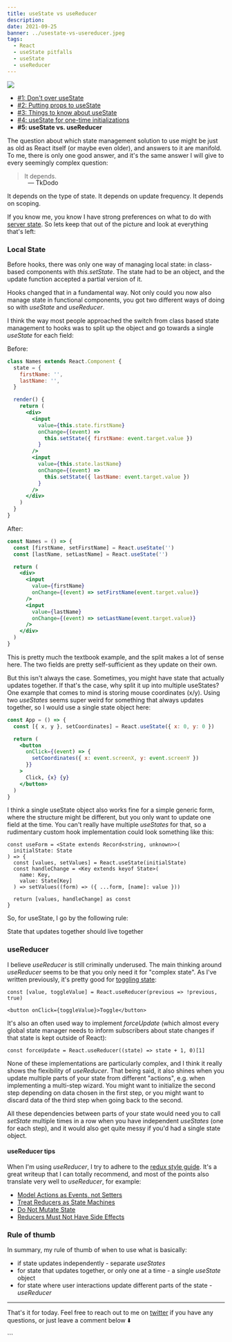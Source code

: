 ```yaml
---
title: useState vs useReducer
description:
date: 2021-09-25
banner: ../usestate-vs-usereducer.jpeg
tags:
  - React
  - useState pitfalls
  - useState
  - useReducer
---
```



<img src="./usestate-vs-usereducer.jpeg" />

<Attribution name="Piret Ilver" url="https://unsplash.com/@saltsup" />

<Divider />

- [#1: Don't over useState](dont-over-use-state)
- [#2: Putting props to useState](putting-props-to-use-state)
- [#3: Things to know about useState](things-to-know-about-use-state)
- [#4: useState for one-time initializations](use-state-for-one-time-initializations)
- <b>#5: useState vs. useReducer</b>

<Divider />

The question about which state management solution to use might be just as old as React itself (or maybe even older), and answers to it are manifold. To me, there is only one good answer, and it's the same answer I will give to every seemingly complex question:

> It depends.

<p style="padding-left: 3rem; margin-top: -1rem">— TkDodo</p>

It depends on the type of state. It depends on update frequency. It depends on scoping.

If you know me, you know I have strong preferences on what to do with [server state](react-query-as-a-state-manager). So lets keep that out of the picture and look at everything that's left:

### Local State

Before hooks, there was only one way of managing local state: in class-based components with _this.setState_. The state had to be an object, and the update function accepted a partial version of it.

Hooks changed that in a fundamental way. Not only could you now also manage state in functional components, you got two different ways of doing so with _useState_ and _useReducer_.

I think the way most people approached the switch from class based state management to hooks was to split up the object and go towards a single _useState_ for each field:

Before:

```jsx
class Names extends React.Component {
  state = {
    firstName: '',
    lastName: '',
  }

  render() {
    return (
      <div>
        <input
          value={this.state.firstName}
          onChange={(event) =>
            this.setState({ firstName: event.target.value })
          }
        />
        <input
          value={this.state.lastName}
          onChange={(event) =>
            this.setState({ lastName: event.target.value })
          }
        />
      </div>
    )
  }
}
```

After:

```jsx
const Names = () => {
  const [firstName, setFirstName] = React.useState('')
  const [lastName, setLastName] = React.useState('')

  return (
    <div>
      <input
        value={firstName}
        onChange={(event) => setFirstName(event.target.value)}
      />
      <input
        value={lastName}
        onChange={(event) => setLastName(event.target.value)}
      />
    </div>
  )
}
```

This is pretty much the textbook example, and the split makes a lot of sense here. The two fields are pretty self-sufficient as they update on their own.

But this isn't always the case. Sometimes, you might have state that actually updates together. If that's the case, why split it up into multiple useStates? One example that comes to mind is storing mouse coordinates (x/y). Using two _useStates_ seems super weird for something that always updates together, so I would use a single state object here:

```jsx
const App = () => {
  const [{ x, y }, setCoordinates] = React.useState({ x: 0, y: 0 })

  return (
    <button
      onClick={(event) => {
        setCoordinates({ x: event.screenX, y: event.screenY })
      }}
    >
      Click, {x} {y}
    </button>
  )
}
```

I think a single useState object also works fine for a simple generic form, where the structure might be different, but you only want to update one field at the time. You can't really have multiple _useStates_ for that, so a rudimentary custom hook implementation could look something like this:

```tsx
const useForm = <State extends Record<string, unknown>>(
  initialState: State
) => {
  const [values, setValues] = React.useState(initialState)
  const handleChange = <Key extends keyof State>(
    name: Key,
    value: State[Key]
  ) => setValues((form) => ({ ...form, [name]: value }))

  return [values, handleChange] as const
}
```

So, for useState, I go by the following rule:

<Highlight>State that updates together should live together</Highlight>

### useReducer

I believe _useReducer_ is still criminally underused. The main thinking around _useReducer_ seems to be that you only need it for "complex state". As I've written previously, it's pretty good for [toggling state](things-to-know-about-use-state#bonus2-toggling-state-with-usereducer):

```js:title=toggle-with-use-reducer
const [value, toggleValue] = React.useReducer(previous => !previous, true)

<button onClick={toggleValue}>Toggle</button>
```

It's also an often used way to implement _forceUpdate_ (which almost every global state manager needs to inform subscribers about state changes if that state is kept outside of React):

```js:title=force-update-with-use-reducer
const forceUpdate = React.useReducer((state) => state + 1, 0)[1]
```

None of these implementations are particularly complex, and I think it really shows the flexibility of _useReducer_. That being said, it also shines when you update multiple parts of your state from different "actions", e.g. when implementing a multi-step wizard. You might want to initialize the second step depending on data chosen in the first step, or you might want to discard data of the third step when going back to the second.

All these dependencies between parts of your state would need you to call _setState_ multiple times in a row when you have independent _useStates_ (one for each step), and it would also get quite messy if you'd had a single state object.

#### useReducer tips

When I'm using _useReducer_, I try to adhere to the [redux style guide](https://redux.js.org/style-guide/style-guide). It's a great writeup that I can totally recommend, and most of the points also translate very well to _useReducer_, for example:

- [Model Actions as Events, not Setters](https://redux.js.org/style-guide/style-guide#model-actions-as-events-not-setters)
- [Treat Reducers as State Machines](https://redux.js.org/style-guide/style-guide#treat-reducers-as-state-machines)
- [Do Not Mutate State](https://redux.js.org/style-guide/style-guide#do-not-mutate-state)
- [Reducers Must Not Have Side Effects](https://redux.js.org/style-guide/style-guide#reducers-must-not-have-side-effects)

### Rule of thumb

In summary, my rule of thumb of when to use what is basically:

- if state updates independently - separate _useStates_
- for state that updates together, or only one at a time - a single _useState_ object
- for state where user interactions update different parts of the state - _useReducer_

---

That's it for today. Feel free to reach out to me on [twitter](https://twitter.com/tkdodo)
if you have any questions, or just leave a comment below ⬇️

<Comments withSeparator={false} />
```
